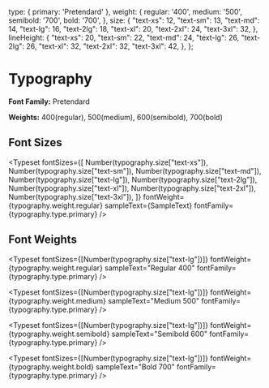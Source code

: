 
<Meta title="Design System/Typography" />

  type: {
    primary: 'Pretendard'
  },
  weight: {
    regular: '400',
    medium: '500',
    semibold: '700',
    bold: '700',
  },
  size: {
    "text-xs": 12,
    "text-sm": 13,
    "text-md": 14,
    "text-lg": 16,
    "text-2lg": 18,
    "text-xl": 20,
    "text-2xl": 24,
    "text-3xl": 32,
  },
  lineHeight: {
    "text-xs": 20,
    "text-sm": 22,
    "text-md": 24,
    "text-lg": 26,
    "text-2lg": 26,
    "text-xl": 32,
    "text-2xl": 32,
    "text-3xl": 42,
  },
};
 
 
# Typography
 
**Font Family:** Pretendard

**Weights:** 400(regular), 500(medium), 600(semibold), 700(bold)

## Font Sizes

<Typeset
  fontSizes={[
    Number(typography.size["text-xs"]),
    Number(typography.size["text-sm"]),
    Number(typography.size["text-md"]),
    Number(typography.size["text-lg"]),
    Number(typography.size["text-2lg"]),
    Number(typography.size["text-xl"]),
    Number(typography.size["text-2xl"]),
    Number(typography.size["text-3xl"]),
  ]}
  fontWeight={typography.weight.regular}
  sampleText={SampleText}
  fontFamily={typography.type.primary}
/>

## Font Weights

<Typeset
  fontSizes={[Number(typography.size["text-lg"])]}
  fontWeight={typography.weight.regular}
  sampleText="Regular 400"
  fontFamily={typography.type.primary}
/>

<Typeset
  fontSizes={[Number(typography.size["text-lg"])]}
  fontWeight={typography.weight.medium}
  sampleText="Medium 500"
  fontFamily={typography.type.primary}
/>

<Typeset
  fontSizes={[Number(typography.size["text-lg"])]}
  fontWeight={typography.weight.semibold}
  sampleText="Semibold 600"
  fontFamily={typography.type.primary}
/>

<Typeset
  fontSizes={[Number(typography.size["text-lg"])]}
  fontWeight={typography.weight.bold}
  sampleText="Bold 700"
  fontFamily={typography.type.primary}
/>

